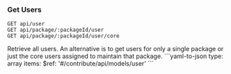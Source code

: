 ### Get Users

```
GET api/user
GET api/package/:packageId/user
GET api/package/:packageId/user/core
```

<Tabs>
  <Tab title='Description'>
    Retrieve all users. An alternative is to get users for only a single package or just the core users assigned to maintain that package.
  </Tab>
  <Tab title='Response'>
    ```yaml-to-json
    type: array
    items:
      $ref: '#/contribute/api/models/user'
    ```
  </Tab>
</Tabs>